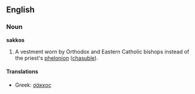 {{wikipedia}}
==English==

===Noun===
'''sakkos'''

# A vestment worn by Orthodox and Eastern Catholic bishops instead of the priest's [[phelonion]] ([[chasuble]]).

====Translations====
{{top}}
*Greek: [[σάκκος]] 
{{bottom}}